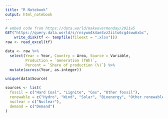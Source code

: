 ```yaml
---
title: "R Notebook"
output: html_notebook
---
```



```r
# embed code from https://data.world/makeovermonday/2021w5
GET("https://query.data.world/s/rnsywm4k4ae3vz2iitu6cg4sww6xbc", 
    write_disk(tf <- tempfile(fileext = ".xlsx")))
raw <- read_excel(tf)
```


```r
data <- raw %>%
  select(Year = Year, Country = Area, Source = Variable,
         Production = `Generation (TWh)`,
         Percent = `Share of production (%)`) %>%
  mutate(across(Year, as.integer))
```

```r
unique(data$Source)
```

```r
sources <- list(
  fossil = c("Hard Coal", "Lignite", "Gas", "Other fossil"),
  renewable = c("Hydro", "Wind", "Solar", "Bioenergy", "Other renewables"),
  nuclear = c("Nuclear"),
  demand = c("Demand")
)
```













